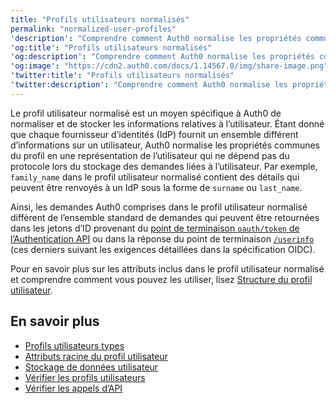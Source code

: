 ```yaml
---
title: "Profils utilisateurs normalisés"
permalink: "normalized-user-profiles"
'description': "Comprendre comment Auth0 normalise les propriétés communes de l’utilisateur dans le profil utilisateur."
'og:title': "Profils utilisateurs normalisés"
'og:description': "Comprendre comment Auth0 normalise les propriétés communes de l’utilisateur dans le profil utilisateur."
'og:image': "https://cdn2.auth0.com/docs/1.14567.0/img/share-image.png"
'twitter:title': "Profils utilisateurs normalisés"
'twitter:description': "Comprendre comment Auth0 normalise les propriétés communes de l’utilisateur dans le profil utilisateur."
---
```


Le profil utilisateur normalisé est un moyen spécifique à Auth0 de normaliser et de stocker les informations relatives à l’utilisateur. Étant donné que chaque fournisseur d’identités (<Tooltip href="/docs/docs/fr-ca/glossary?term=idp" tip="Fournisseur d’identité (IdP)
Service de stockage et de gestion des identités numériques." cta="Voir le glossaire">IdP</Tooltip>) fournit un ensemble différent d’informations sur un utilisateur, Auth0 normalise les propriétés communes du profil en une représentation de l’utilisateur qui ne dépend pas du protocole lors du stockage des demandes liées à l’utilisateur. Par exemple, `family_name` dans le profil utilisateur normalisé contient des détails qui peuvent être renvoyés à un IdP sous la forme de `surname` ou `last_name`.

Ainsi, les demandes Auth0 comprises dans le profil utilisateur normalisé diffèrent de l’ensemble standard de demandes qui peuvent être retournées dans les jetons d’ID provenant du [point de terminaison `oauth/token` de l’Authentication API](https://auth0.com/docs/api/authentication#get-token) ou dans la réponse du point de terminaison [`/userinfo`](https://auth0.com/docs/api/authentication#user-profile) (ces derniers suivant les exigences détaillées dans la spécification OIDC).

Pour en savoir plus sur les attributs inclus dans le profil utilisateur normalisé et comprendre comment vous pouvez les utiliser, lisez [Structure du profil utilisateur](/docs/fr-ca/manage-users/user-accounts/user-profiles/user-profile-structure).

## En savoir plus

* [Profils utilisateurs types](/docs/fr-ca/manage-users/user-accounts/user-profiles/sample-user-profiles)
* [Attributs racine du profil utilisateur](/docs/fr-ca/manage-users/user-accounts/user-profiles/root-attributes)
* [Stockage de données utilisateur](/docs/fr-ca/secure/security-guidance/data-security/user-data-storage)
* [Vérifier les profils utilisateurs](/docs/fr-ca/troubleshoot/authentication-issues/check-user-profiles)
* [Vérifier les appels d’API](/docs/fr-ca/troubleshoot/authentication-issues/check-api-calls)